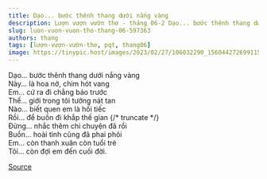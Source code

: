 ```yaml
---
title: Dạo... bước thênh thang dưới nắng vàng
description: Lượn vượn vườn thơ - tháng 06-2 Dạo... bước thênh thang dưới nắng vàng Này... là hoa nở, chim hót vang 
slug: luon-vuon-vuon-tho-thang-06-597363
authors: thang
tags: [lượn-vượn-vườn-thơ, pqt, thang06]
image: https://tinypic.host/images/2023/02/27/106032290_156044272699115_6944559772114977106_n.th.jpg
---
```


Dạo... bước thênh thang dưới nắng vàng\
Này... là hoa nở, chim hót vang \
Em... cứ ra đi chẳng báo trước\
Thế... giới trong tôi tưởng nát tan\
Nào... biết quen em là hối tiếc \
Rồi... để buồn đi khắp thế gian
{/* truncate */}
\
Đừng... nhắc thêm chi chuyện đã rồi \
Buồn... hoài tình cũng đã phai phôi \
Em... còn thanh xuân còn tuổi trẻ \
Tôi... còn đợi em đến cuối đời.

[Source](https://www.facebook.com/ape.poem/posts/pfbid0quqN2DrYPMh9F5APRDWW6FqTiwRsdzMpZiGgYhEfBhg5DiSfL2e8KiyZVaiUehhgl)

